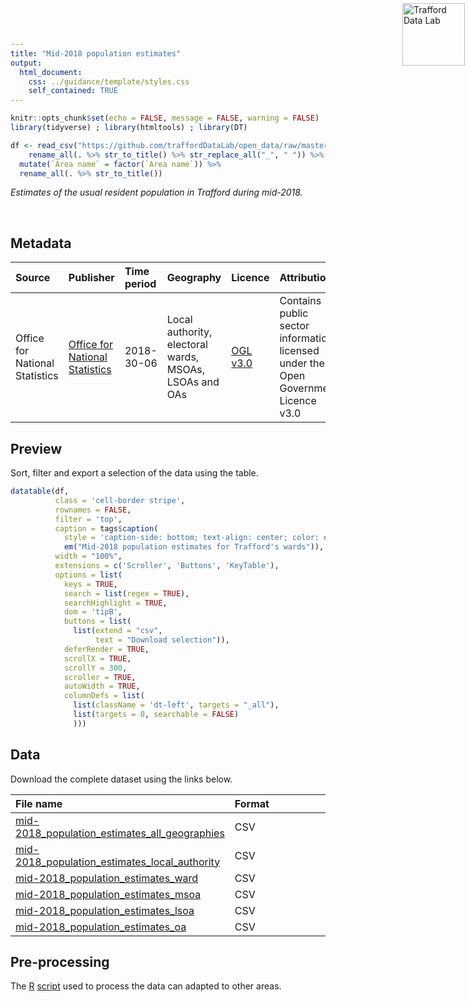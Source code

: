```yaml
---
title: "Mid-2018 population estimates"
output:
  html_document:
    css: ../guidance/template/styles.css
    self_contained: TRUE
---
```


<a href="https://www.trafforddatalab.io/data"><img src="https://www.trafforddatalab.io/assets/logo/trafforddatalab_logo.svg" alt="Trafford Data Lab" width="100" border="0" style="position:absolute; top:0; right:0; padding:5px;"/></a>

```r
knitr::opts_chunk$set(echo = FALSE, message = FALSE, warning = FALSE)
library(tidyverse) ; library(htmltools) ; library(DT) 

df <- read_csv("https://github.com/traffordDataLab/open_data/raw/master/population/mid-2018_population_estimates_ward.csv") %>% 
    rename_all(. %>% str_to_title() %>% str_replace_all("_", " ")) %>% 
  mutate(`Area name` = factor(`Area name`)) %>% 
  rename_all(. %>% str_to_title())
```

*Estimates of the usual resident population in Trafford during mid-2018.*

<br />

## Metadata

|Source |Publisher |Time period |Geography |Licence |Attribution |Last updated |
|:---|:---|:---|:---|:---|:---|:---|
|Office for National Statistics |<a href="https://www.ons.gov.uk/peoplepopulationandcommunity/populationandmigration/populationestimates/bulletins/annualmidyearpopulationestimates/mid2018" target="_blank">Office for National Statistics</a> |2018-30-06 |Local authority, electoral wards, MSOAs, LSOAs and OAs |<a href="http://www.nationalarchives.gov.uk/doc/open-government-licence/version/3/" target="_blank">OGL v3.0</a> |Contains public sector information licensed under the Open Government Licence v3.0 |2019-11 |

## Preview
Sort, filter and export a selection of the data using the table.

```r
datatable(df, 
          class = 'cell-border stripe',
          rownames = FALSE, 
          filter = 'top',
          caption = tags$caption(
            style = 'caption-side: bottom; text-align: center; color: #555555;',
            em("Mid-2018 population estimates for Trafford's wards")),
          width = "100%",
          extensions = c('Scroller', 'Buttons', 'KeyTable'),
          options = list(
            keys = TRUE,
            search = list(regex = TRUE),
            searchHighlight = TRUE,
            dom = 'tipB',
            buttons = list(
              list(extend = "csv", 
                   text = "Download selection")),
            deferRender = TRUE,
            scrollX = TRUE,
            scrollY = 300,
            scroller = TRUE,
            autoWidth = TRUE,
            columnDefs = list(
              list(className = 'dt-left', targets = "_all"), 
              list(targets = 0, searchable = FALSE)
              )))
```

## Data
Download the complete dataset using the links below.

|File name |Format |
|:---|:---|
|[mid-2018_population_estimates_all_geographies](mid-2018_population_estimates_all_geographies.csv) |CSV |
|[mid-2018_population_estimates_local_authority](mid-2018_population_estimates_local_authority) |CSV |
|[mid-2018_population_estimates_ward](mid-2018_population_estimates_ward.csv) |CSV |
|[mid-2018_population_estimates_msoa](mid-2018_population_estimates_msoa.csv) |CSV |
|[mid-2018_population_estimates_lsoa](mid-2018_population_estimates_lsoa.csv) |CSV |
|[mid-2018_population_estimates_oa](mid-2018_population_estimates_oa.csv) |CSV |

## Pre-processing
The <a href="https://cran.r-project.org" target="_blank">R</a> [script](pre-processing.R) used to process the data can adapted to other areas.

<br />